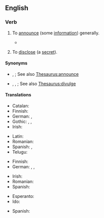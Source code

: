 ==English==

===Verb===
{{en-verb|make<,,made> known}}

# {{lb|en|transitive}} To [[announce]] (some [[information]]) generally.
#: {{ux|en|The decision was '''made known''' when it appeared on the evening news.}}
#* {{quote-journal|en|year=1960|month=December|title=Talking of Trains: Tube trains from Derby|journal=Trains Illustrated|page=706|text=This was announced in October when details of a £4 million order for car bodies and bogies to complete the Central and Piccadilly Line's rolling stock renewal programmes with 619 more "1959 Stock" cars were '''made known'''.}}
# {{lb|en|transitive}} To [[disclose]] (a [[secret]]).
#: {{ux|en|I wouldn't '''make''' this '''known''' to anyone else, if I were you.}}

====Synonyms====
* {{sense|announce}} {{l|en|declare}}, {{l|en|proclaim}}; See also [[Thesaurus:announce]]
* {{sense|disclose}} {{l|en|reveal}}, {{l|en|spill one's guts}}, {{l|en|unfold}}; See also [[Thesaurus:divulge]]

====Translations====
{{trans-top|to announce generally}}
* Catalan: {{t|ca|donar a conèixer}}
* Finnish: {{t+|fi|julkistaa}}
* German: {{t|de|bekanntmachen}}, {{t+|de|verkünden}}
* Gothic: {{t|got|𐌲𐌰𐌺𐌰𐌽𐌽𐌾𐌰𐌽}}, {{t|got|𐌺𐌰𐌽𐌽𐌾𐌰𐌽}}, {{t|got|𐌲𐌰𐍃𐍅𐌹𐌺𐌿𐌽𐌸𐌾𐌰𐌽}}
* Irish: {{t|ga|scaoil}}
{{trans-mid}}
* Latin: {{t+|la|praedicō}}
* Romanian: {{t+|ro|anunța}}
* Spanish: {{t|es|dar a conocer}}, {{t+|es|anunciar}}
* Telugu: {{t+|te|తెలియజేయు}}
{{trans-bottom}}

{{trans-top|to disclose a secret}}
* Finnish: {{t+|fi|paljastaa}}
* German: {{t+|de|verraten}}, {{t+|de|ausplaudern}}, {{t+|de|weitersagen}}
{{trans-mid}}
* Irish: {{t|ga|scaoil}}
* Romanian: {{t+|ro|divulga}}
* Spanish: {{t+|es|revelar}}
{{trans-bottom}}

{{checktrans-top}}
* Esperanto: {{t-check|eo|konigi}}
* Ido: {{t+check|io|konocigar}}
{{trans-mid}}
* Spanish: {{t+check|es|anunciar}}
{{trans-bottom}}